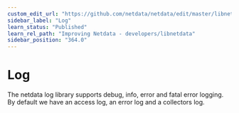 ```yaml
---
custom_edit_url: "https://github.com/netdata/netdata/edit/master/libnetdata/log/README.md"
sidebar_label: "Log"
learn_status: "Published"
learn_rel_path: "Improving Netdata - developers/libnetdata"
sidebar_position: "364.0"
---
```



# Log

The netdata log library supports debug, info, error and fatal error logging. 
By default we have an access log, an error log and a collectors log. 


